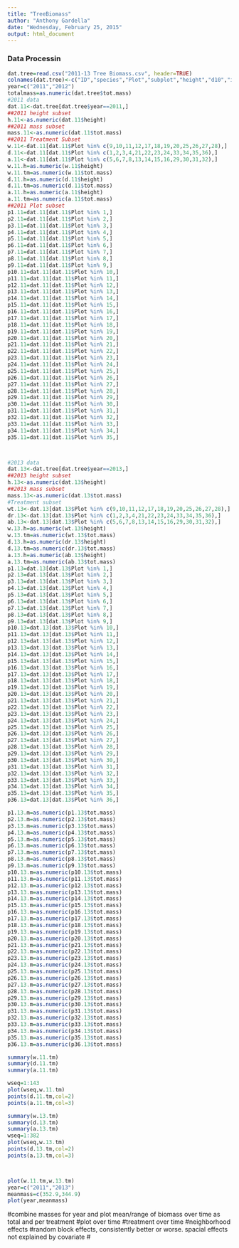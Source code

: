 ```yaml
---
title: "TreeBiomass"
author: "Anthony Gardella"
date: "Wednesday, February 25, 2015"
output: html_document
---
```


### Data Processin 

```r
dat.tree=read.csv("2011-13 Tree Biomass.csv", header=TRUE)
colnames(dat.tree)<-c("ID","species","Plot","subplot","height","d10","init.stem.weight","bag","tot.stem.mass","leaf.mass","year","tot.mass","tot.branch.mass")
year=c("2011","2012")
totalmass=as.numeric(dat.tree$tot.mass)
#2011 data
dat.11<-dat.tree[dat.tree$year==2011,]
##2011 height subset
h.11<-as.numeric(dat.11$height)
##2011 mass subset
mass.11<-as.numeric(dat.11$tot.mass)
##2011 Treatment Subset
w.11<-dat.11[dat.11$Plot %in% c(9,10,11,12,17,18,19,20,25,26,27,28),]
d.11<-dat.11[dat.11$Plot %in% c(1,2,3,4,21,22,23,24,33,34,35,36),]
a.11<-dat.11[dat.11$Plot %in% c(5,6,7,8,13,14,15,16,29,30,31,32),]
w.11.h=as.numeric(w.11$height)
w.11.tm=as.numeric(w.11$tot.mass)
d.11.h=as.numeric(d.11$height)
d.11.tm=as.numeric(d.11$tot.mass)
a.11.h=as.numeric(a.11$height)
a.11.tm=as.numeric(a.11$tot.mass)
##2011 Plot subset
p1.11=dat.11[dat.11$Plot %in% 1,]
p2.11=dat.11[dat.11$Plot %in% 2,]
p3.11=dat.11[dat.11$Plot %in% 3,]
p4.11=dat.11[dat.11$Plot %in% 4,]
p5.11=dat.11[dat.11$Plot %in% 5,]
p6.11=dat.11[dat.11$Plot %in% 6,]
p7.11=dat.11[dat.11$Plot %in% 7,]
p8.11=dat.11[dat.11$Plot %in% 8,]
p9.11=dat.11[dat.11$Plot %in% 9,]
p10.11=dat.11[dat.11$Plot %in% 10,]
p11.11=dat.11[dat.11$Plot %in% 11,]
p12.11=dat.11[dat.11$Plot %in% 12,]
p13.11=dat.11[dat.11$Plot %in% 13,]
p14.11=dat.11[dat.11$Plot %in% 14,]
p15.11=dat.11[dat.11$Plot %in% 15,]
p16.11=dat.11[dat.11$Plot %in% 16,]
p17.11=dat.11[dat.11$Plot %in% 17,]
p18.11=dat.11[dat.11$Plot %in% 18,]
p19.11=dat.11[dat.11$Plot %in% 19,]
p20.11=dat.11[dat.11$Plot %in% 20,]
p21.11=dat.11[dat.11$Plot %in% 21,]
p22.11=dat.11[dat.11$Plot %in% 22,]
p23.11=dat.11[dat.11$Plot %in% 23,]
p24.11=dat.11[dat.11$Plot %in% 24,]
p25.11=dat.11[dat.11$Plot %in% 25,]
p26.11=dat.11[dat.11$Plot %in% 26,]
p27.11=dat.11[dat.11$Plot %in% 27,]
p28.11=dat.11[dat.11$Plot %in% 28,]
p29.11=dat.11[dat.11$Plot %in% 29,]
p30.11=dat.11[dat.11$Plot %in% 30,]
p31.11=dat.11[dat.11$Plot %in% 31,]
p32.11=dat.11[dat.11$Plot %in% 32,]
p33.11=dat.11[dat.11$Plot %in% 33,]
p34.11=dat.11[dat.11$Plot %in% 34,]
p35.11=dat.11[dat.11$Plot %in% 35,]



#2013 data
dat.13<-dat.tree[dat.tree$year==2013,]
##2013 height subset
h.13<-as.numeric(dat.13$height)
##2013 mass subset
mass.13<-as.numeric(dat.13$tot.mass)
#Treatment subset
wt.13<-dat.13[dat.13$Plot %in% c(9,10,11,12,17,18,19,20,25,26,27,28),]
dr.13<-dat.13[dat.13$Plot %in% c(1,2,3,4,21,22,23,24,33,34,35,36),]
ab.13<-dat.13[dat.13$Plot %in% c(5,6,7,8,13,14,15,16,29,30,31,32),]
w.13.h=as.numeric(wt.13$height)
w.13.tm=as.numeric(wt.13$tot.mass)
d.13.h=as.numeric(dr.13$height)
d.13.tm=as.numeric(dr.13$tot.mass)
a.13.h=as.numeric(ab.13$height)
a.13.tm=as.numeric(ab.13$tot.mass)
p1.13=dat.13[dat.13$Plot %in% 1,]
p2.13=dat.13[dat.13$Plot %in% 2,]
p3.13=dat.13[dat.13$Plot %in% 3,]
p4.13=dat.13[dat.13$Plot %in% 4,]
p5.13=dat.13[dat.13$Plot %in% 5,]
p6.13=dat.13[dat.13$Plot %in% 6,]
p7.13=dat.13[dat.13$Plot %in% 7,]
p8.13=dat.13[dat.13$Plot %in% 8,]
p9.13=dat.13[dat.13$Plot %in% 9,]
p10.13=dat.13[dat.13$Plot %in% 10,]
p11.13=dat.13[dat.13$Plot %in% 11,]
p12.13=dat.13[dat.13$Plot %in% 12,]
p13.13=dat.13[dat.13$Plot %in% 13,]
p14.13=dat.13[dat.13$Plot %in% 14,]
p15.13=dat.13[dat.13$Plot %in% 15,]
p16.13=dat.13[dat.13$Plot %in% 16,]
p17.13=dat.13[dat.13$Plot %in% 17,]
p18.13=dat.13[dat.13$Plot %in% 18,]
p19.13=dat.13[dat.13$Plot %in% 19,]
p20.13=dat.13[dat.13$Plot %in% 20,]
p21.13=dat.13[dat.13$Plot %in% 21,]
p22.13=dat.13[dat.13$Plot %in% 22,]
p23.13=dat.13[dat.13$Plot %in% 23,]
p24.13=dat.13[dat.13$Plot %in% 24,]
p25.13=dat.13[dat.13$Plot %in% 25,]
p26.13=dat.13[dat.13$Plot %in% 26,]
p27.13=dat.13[dat.13$Plot %in% 27,]
p28.13=dat.13[dat.13$Plot %in% 28,]
p29.13=dat.13[dat.13$Plot %in% 29,]
p30.13=dat.13[dat.13$Plot %in% 30,]
p31.13=dat.13[dat.13$Plot %in% 31,]
p32.13=dat.13[dat.13$Plot %in% 32,]
p33.13=dat.13[dat.13$Plot %in% 33,]
p34.13=dat.13[dat.13$Plot %in% 34,]
p35.13=dat.13[dat.13$Plot %in% 35,]
p36.13=dat.13[dat.13$Plot %in% 36,]
```

```r
p1.13.m=as.numeric(p1.13$tot.mass)
p2.13.m=as.numeric(p2.13$tot.mass)
p3.13.m=as.numeric(p3.13$tot.mass)
p4.13.m=as.numeric(p4.13$tot.mass)
p5.13.m=as.numeric(p5.13$tot.mass)
p6.13.m=as.numeric(p6.13$tot.mass)
p7.13.m=as.numeric(p7.13$tot.mass)
p8.13.m=as.numeric(p8.13$tot.mass)
p9.13.m=as.numeric(p9.13$tot.mass)
p10.13.m=as.numeric(p10.13$tot.mass)
p11.13.m=as.numeric(p11.13$tot.mass)
p12.13.m=as.numeric(p12.13$tot.mass)
p13.13.m=as.numeric(p13.13$tot.mass)
p14.13.m=as.numeric(p14.13$tot.mass)
p15.13.m=as.numeric(p15.13$tot.mass)
p16.13.m=as.numeric(p16.13$tot.mass)
p17.13.m=as.numeric(p17.13$tot.mass)
p18.13.m=as.numeric(p18.13$tot.mass)
p19.13.m=as.numeric(p19.13$tot.mass)
p20.13.m=as.numeric(p20.13$tot.mass)
p21.13.m=as.numeric(p21.13$tot.mass)
p22.13.m=as.numeric(p22.13$tot.mass)
p23.13.m=as.numeric(p23.13$tot.mass)
p24.13.m=as.numeric(p24.13$tot.mass)
p25.13.m=as.numeric(p25.13$tot.mass)
p26.13.m=as.numeric(p26.13$tot.mass)
p27.13.m=as.numeric(p27.13$tot.mass)
p28.13.m=as.numeric(p28.13$tot.mass)
p29.13.m=as.numeric(p29.13$tot.mass)
p30.13.m=as.numeric(p30.13$tot.mass)
p31.13.m=as.numeric(p31.13$tot.mass)
p32.13.m=as.numeric(p32.13$tot.mass)
p33.13.m=as.numeric(p33.13$tot.mass)
p34.13.m=as.numeric(p34.13$tot.mass)
p35.13.m=as.numeric(p35.13$tot.mass)
p36.13.m=as.numeric(p36.13$tot.mass)
```

```r
summary(w.11.tm)
summary(d.11.tm)
summary(a.11.tm)

wseq=1:143
plot(wseq,w.11.tm)
points(d.11.tm,col=2)
points(a.11.tm,col=3)

summary(w.13.tm)
summary(d.13.tm)
summary(a.13.tm)
wseq=1:382
plot(wseq,w.13.tm)
points(d.13.tm,col=2)
points(a.13.tm,col=3)



plot(w.11.tm,w.13.tm)
year=c("2011","2013")
meanmass=c(352.9,344.9)
plot(year,meanmass)
```

#combine masses for year and plot mean/range of biomass over time as total and per treatment
#plot over time
#treatment over time
#neighborhood effects
#random block effects, consistently better or worse. spacial effects not explained by covariate
#
